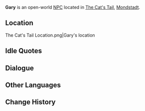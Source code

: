 {{Character Infobox
|type             = Open-World NPC
|image            = NPC Gary.png
|region           = Mondstadt
|location         = Mondstadt
|affiliation      = The Cat's Tail
}}
'''Gary''' is an open-world [[NPC]] located in [[The Cat's Tail]], [[Mondstadt]].

==Location==
<gallery>
The Cat's Tail Location.png|Gary's location
</gallery>
<!--
==Profile==
''(To be added.)''

===Appearance===
''(To be added.)''

==Quests and Events==
{{Quests and Events}}
-->
==Idle Quotes==
{{Transclude|Genius Invokation TCG/Stage/Gary|Idle Quotes}}

==Dialogue==
{{Transclude|Genius Invokation TCG/Stage/Gary|Dialogue}}
<!--
==Trivia==
* 
-->
==Other Languages==
{{Other Languages
|default_hidden = 1
|en      = Gary
|zhs     = 伽禄
|zhs_rm  = Jiālù{{Assumed}}
|zht     = 伽祿
|zht_rm  = Jiālù{{Assumed}}
|ja      = 伽禄
|ja_rm   = Karoku{{Assumed}}
|ko      = 개리
|es      = Gary
|fr      = Gary
|ru      = Гэри
|th      = Gary
|vi      = Gary
|de      = Gary
|id      = Gary
|pt      = Gary
|tr      = Gary
|it      = Gary
}}

==Change History==
{{Change History|3.3}}
<!--
==References==
{{Reflist}}
-->